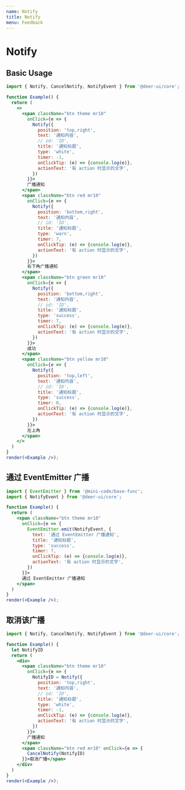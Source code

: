 ```yaml
---
name: Notify
title: Notify
menu: Feedback
---
```



# Notify

## Basic Usage

```jsx live noInline
import { Notify, CancelNotify, NotifyEvent } from '@deer-ui/core';

function Example() {
  return (
    <>
      <span className="btn theme mr10"
        onClick={e => {
          Notify({
            position: 'top,right',
            text: '通知内容',
            // id: 'ID',
            title: '通知标题',
            type: 'white',
            timer: -1,
            onClickTip: (e) => {console.log(e)},
            actionText: '有 action 时显示的文字',
          })
        }}>
        广播通知
      </span>
      <span className="btn red mr10"
        onClick={e => {
          Notify({
            position: 'bottom,right',
            text: '通知内容',
            // id: 'ID',
            title: '通知标题',
            type: 'warn',
            timer: 7,
            onClickTip: (e) => {console.log(e)},
            actionText: '有 action 时显示的文字',
          })
        }}>
        右下角广播通知
      </span>
      <span className="btn green mr10"
        onClick={e => {
          Notify({
            position: 'bottom,right',
            text: '通知内容',
            // id: 'ID',
            title: '通知标题',
            type: 'success',
            timer: 7,
            onClickTip: (e) => {console.log(e)},
            actionText: '有 action 时显示的文字',
          })
        }}>
        成功
      </span>
      <span className="btn yellow mr10"
        onClick={e => {
          Notify({
            position: 'top,left',
            text: '通知内容',
            // id: 'ID',
            title: '通知标题',
            type: 'success',
            timer: 0,
            onClickTip: (e) => {console.log(e)},
            actionText: '有 action 时显示的文字',
          })
        }}>
        左上角
      </span>
    </>
  )
}
render(<Example />);
```

## 通过 EventEmitter 广播

```jsx live noInline
import { EventEmitter } from '@mini-code/base-func';
import { NotifyEvent } from '@deer-ui/core';

function Example() {
  return (
    <span className="btn theme mr10"
      onClick={e => {
        EventEmitter.emit(NotifyEvent, {
          text: '通过 EventEmitter 广播通知',
          title: '通知标题',
          type: 'success',
          timer: 7,
          onClickTip: (e) => {console.log(e)},
          actionText: '有 action 时显示的文字',
        })
      }}>
      通过 EventEmitter 广播通知
    </span>
  )
}
render(<Example />);
```

## 取消该广播

```jsx live noInline
import { Notify, CancelNotify, NotifyEvent } from '@deer-ui/core';

function Example() {
  let NotifyID
  return (
    <div>
      <span className="btn theme mr10"
        onClick={e => {
          NotifyID = Notify({
            position: 'top,right',
            text: '通知内容',
            // id: 'ID',
            title: '通知标题',
            type: 'white',
            timer: -1,
            onClickTip: (e) => {console.log(e)},
            actionText: '有 action 时显示的文字',
          })
        }}>
        广播通知
      </span>
      <span className="btn red mr10" onClick={e => {
        CancelNotify(NotifyID)
      }}>取消广播</span>
    </div>
  )
}
render(<Example />);
```
